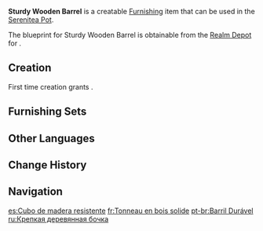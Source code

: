 {{Furnishing Infobox
|id             = 373115
|image          = Item Sturdy Wooden Barrel.png
|category       = Landscape
|subcategory    = Small Object
|quality        = 2
|adeptal_energy = 30
|load           = 35
|reduced_load   = 24
|description    = A sturdy wooden barrel that comes with a rope and two metal loops, and which has many uses.<br>The only downside is that it sways from side to side as one walks, which can cause some of its contents to spill and wet the shoes of the person carrying it.
|blueprint      = Realm Depot
}}
'''Sturdy Wooden Barrel''' is a creatable [[Furnishing]] item that can be used in the [[Serenitea Pot]].

The blueprint for Sturdy Wooden Barrel is obtainable from the [[Realm Depot]] for {{Item|Realm Currency|24|x=80}}.

==Creation==
First time creation grants {{Item|Trust|24|x=30}}.
{{Recipe
|type = Creation
|time = 12h
|Fir Wood = 4
|sort = Fir Wood
}}

==Furnishing Sets==
{{Craft Usage|type=Furnishing Set}}

==Other Languages==
{{Other Languages
|default_hidden = 1
|en      = Sturdy Wooden Barrel
|zhs     = 结实的木桶
|zhs_rm  = Jiēshi de Mùtǒng
|zht     = 結實的木桶
|zht_rm  = Jiēshi de Mùtǒng
|ja      = 丈夫な木樽
|ja_rm   = Joubu na Kidaru
|ko      = 단단한 나무통
|es      = Cubo de madera resistente
|fr      = Tonneau en bois solide
|ru      = Крепкая деревянная бочка
|th      = ถังไม้สุดทนทาน
|th_rm   = 
|vi      = Thùng Gỗ Chắc Chắn
|de      = Stabiles Holzfass
|id      = Gentong Kayu Kokoh
|pt      = Barril Durável
|tr      = Sağlam Ahşap Kova
|it      = Barile in legno resistente
}}

==Change History==
{{Change History|1.6}}

==Navigation==
{{Furnishing Navbox|exterior}}

[[es:Cubo de madera resistente]]
[[fr:Tonneau en bois solide]]
[[pt-br:Barril Durável]]
[[ru:Крепкая деревянная бочка]]